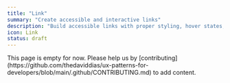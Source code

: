 ```yaml
---
title: "Link"
summary: "Create accessible and interactive links"
description: "Build accessible links with proper styling, hover states, and keyboard navigation support."
icon: Link
status: draft
---
```


<Callout type="warning">
  This page is empty for now. Please help us by
  [contributing](https://github.com/thedaviddias/ux-patterns-for-developers/blob/main/.github/CONTRIBUTING.md)
  to add content.
</Callout>
